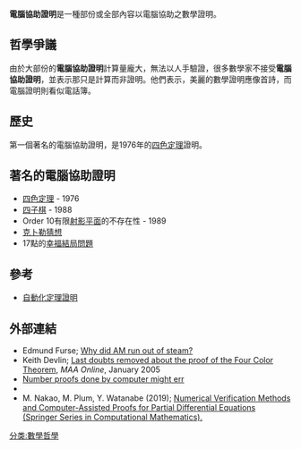 {{Expand|time=2013-02-14T04:25:24+00:00 }}
{{NoteTA|G1=数学
|1=zh-hans:计算机辅助证明; zh-hant:電腦協助證明;
}}'''電腦協助證明'''是一種部份或全部內容以電腦協助之數學證明。

==哲學爭議==
由於大部份的'''電腦協助證明'''計算量龐大，無法以人手驗證，很多數學家不接受'''電腦協助證明'''，並表示那只是計算而非證明。他們表示，美麗的數學證明應像首詩，而電腦證明則看似電話簿。

==歷史==
第一個著名的電腦協助證明，是1976年的[[四色定理|四色定理]]證明。

==著名的電腦協助證明==
*[[四色定理|四色定理]] - 1976
*[[四子棋|四子棋]] - 1988
*Order 10有限[[射影平面|射影平面]]的不存在性 - 1989
*[[克卜勒猜想|克卜勒猜想]]
*17點的[[幸福結局問題|幸福結局問題]]

== 參考 ==
* [[自動化定理證明|自動化定理證明]]

==外部連結==
* Edmund Furse; [https://web.archive.org/web/20060528011654/http://www.comp.glam.ac.uk/pages/staff/efurse/Abstracts/Why-did-AM-halt.html Why did AM run out of steam?]
* Keith Devlin; [https://web.archive.org/web/20100906030843/http://www.maa.org/devlin/devlin_01_05.html Last doubts removed about the proof of the Four Color Theorem], ''MAA Online'', January 2005
* [http://www.post-gazette.com/pg/07012/753384-28.stm Number proofs done by computer might err]
*{{cite web|title=A Special Issue on Formal Proof|url=http://www.ams.org/notices/200811/|work=Notices of the American Mathematical Society|date=December 2008}}
* M. Nakao, M. Plum, Y. Watanabe (2019); [https://www.springer.com/gp/book/9789811376689 Numerical Verification Methods and Computer-Assisted Proofs for Partial Differential Equations (Springer Series in Computational Mathematics).]
{{数学小作品}}
[[分类:數學哲學|分类:數學哲學]]